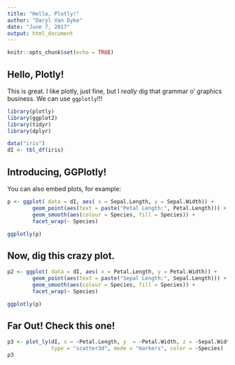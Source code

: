 ```yaml
---
title: "Hello, Plotly!"
author: "Daryl Van Dyke"
date: "June 7, 2017"
output: html_document
---
```


```r
knitr::opts_chunk$set(echo = TRUE)
```

## Hello, Plotly!

This is great.  I like plotly, just fine, but I *really* dig that grammar o' graphics business.  We can use ```ggplotly```!!!

```r
library(plotly)
library(ggplot2)
library(tidyr)
library(dplyr)

data("iris")
dI <- tbl_df(iris)
```

## Introducing, GGPlotly!

You can also embed plots, for example:

```r
p <- ggplot( data = dI, aes( x = Sepal.Length, y = Sepal.Width)) +
        geom_point(aes(text = paste("Petal Length:", Petal.Length))) + 
        geom_smooth(aes(colour = Species, fill = Species)) +
        facet_wrap(~ Species)

ggplotly(p)
```
## Now, dig this crazy plot.

```r

p2 <- ggplot( data = dI, aes( x = Petal.Length, y = Petal.Width)) +
        geom_point(aes(text = paste("Sepal Length:", Sepal.Length))) + 
        geom_smooth(aes(colour = Species, fill = Species)) +
        facet_wrap(~ Species)

ggplotly(p)
```


## Far Out!  Check this one!

```r


p3 <- plot_ly(dI, x = ~Petal.Length, y  = ~Petal.Width, z = ~Sepal.Width,
              type = "scatter3d", mode = "markers", color = ~Species)
p3
```


